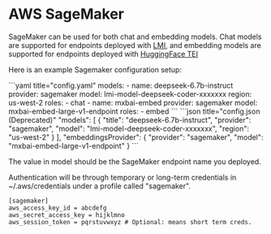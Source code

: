 
# AWS SageMaker

SageMaker can be used for both chat and embedding models. Chat models are supported for endpoints deployed with [LMI](https://docs.djl.ai/docs/serving/serving/docs/lmi/index.html), and embedding models are supported for endpoints deployed with [HuggingFace TEI](https://huggingface.co/blog/sagemaker-huggingface-embedding)

Here is an example Sagemaker configuration setup:

<Tabs groupId="config-example">
  <TabItem value="yaml" label="YAML">
  ```yaml title="config.yaml"
  models:
    - name: deepseek-6.7b-instruct
      provider: sagemaker
      model: lmi-model-deepseek-coder-xxxxxxx
      region: us-west-2
      roles:
        - chat
    - name: mxbai-embed
      provider: sagemaker
      model: mxbai-embed-large-v1-endpoint
      roles:
        - embed
  ```
  </TabItem>
  <TabItem value="json" label="JSON">
  ```json title="config.json (Deprecated)"
    "models": [
      {
        "title": "deepseek-6.7b-instruct",
        "provider": "sagemaker",
        "model": "lmi-model-deepseek-coder-xxxxxxx",
        "region": "us-west-2"
      }
    ],
    "embeddingsProvider": {
      "provider": "sagemaker",
      "model": "mxbai-embed-large-v1-endpoint"
    }
  ```
  </TabItem>
</Tabs>

The value in model should be the SageMaker endpoint name you deployed.

Authentication will be through temporary or long-term credentials in
~/.aws/credentials under a profile called "sagemaker".

```title="~/.aws/credentials
[sagemaker]
aws_access_key_id = abcdefg
aws_secret_access_key = hijklmno
aws_session_token = pqrstuvwxyz # Optional: means short term creds.
```
